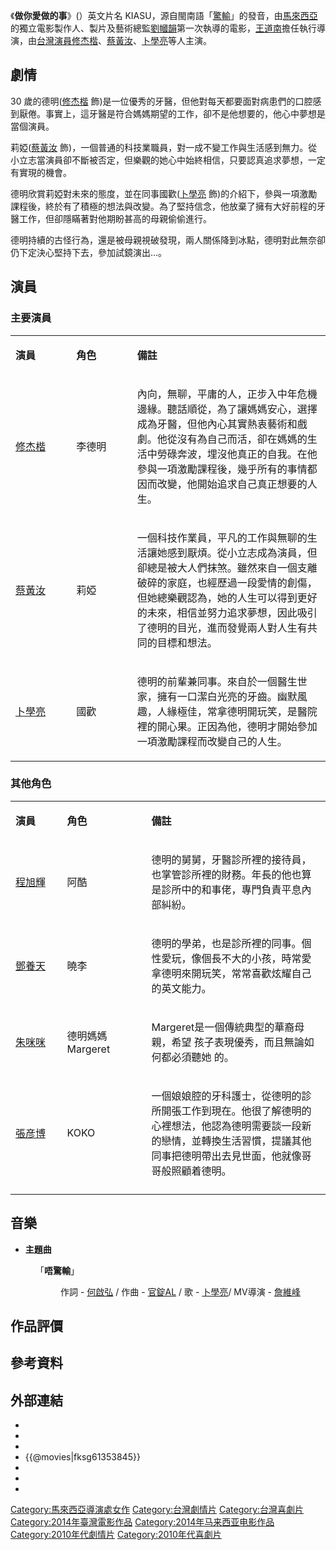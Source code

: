 {{expand|time=2014-07-13T14:55:31+00:00}}
{{refimprove|time=2014-07-13T14:55:31+00:00}}
{{Infobox Film
| name           = 做你愛做的事
| original_name  = '''''KIASU'''''
| image          = KIASU The Movie.jpg
| image_size     = 220px
| caption        = 
| producer       = 
| producer_2     = 郭志成<br>曾德鍵<br>梁宏志<br>洪偉才
| director       = [[王道南|王道南]]<br>[[劉幗韻|劉幗韻]]
| writer         = 劉幗韻
| starring       = [[蔡黃汝|蔡黃汝]]<br />[[修杰楷|修杰楷]]<br />[[卜學亮|卜學亮]]
| music          = 侯冠仲<br />陳國偉
| distributor    = [[華映娛樂股份有限公司|華映娛樂股份有限公司]]
| cinematography = HARIS HUE
| editing        = 黎國
| sound         = 鄭旭志
| production_company =[[MM2_Entertainment|MM2 Entertainment]]
| runtime        = 93分
| country        = {{MYS}}
| released       = {{flagicon|Malaysia}} {{film date|2014|6|5}}
| language       = [[華語|國語]]、[[台語|台語]]、[[英語|英語]]
| budget         = 
| gross          = {{MYS}}台北票房34萬元
| imdb_id        = 
| website        = [https://www.facebook.com/Kiasuthemovie 電影《做你愛做的事》官方facebook]
| preceded_by = 
| followed_by =
}}
《'''做你愛做的事'''》({{lang-en|'''''KIASU'''''}}）英文片名 KIASU，源自閩南語「[[驚輸|驚輸]]」的發音，由[[馬來西亞|馬來西亞]]的獨立電影製作人、製片及藝術總監[[劉幗韻|劉幗韻]]第一次執導的電影，[[王道南|王道南]]擔任執行導演，由[[台灣|台灣]][[演員|演員]][[修杰楷|修杰楷]]、[[蔡黃汝|蔡黃汝]]、[[卜學亮|卜學亮]]等人主演。

== 劇情 ==
{{Cquote|'''勇敢追夢，我唔驚輸|正式標語}}
{{Cquote|'''追求夢想，你要任性一次，還是遺憾一世？|前標語}}


30 歲的德明([[修杰楷|修杰楷]] 飾)是一位優秀的牙醫，但他對每天都要面對病患們的口腔感到厭倦。事實上，這牙醫是符合媽媽期望的工作，卻不是他想要的，他心中夢想是當個演員。

莉婭([[蔡黃汝|蔡黃汝]] 飾)，一個普通的科技業職員，對一成不變工作與生活感到無力。從小立志當演員卻不斷被否定，但樂觀的她心中始終相信，只要認真追求夢想，一定有實現的機會。

德明欣賞莉婭對未來的態度，並在同事國歡([[卜學亮|卜學亮]] 飾)的介紹下，參與一項激勵課程後，終於有了積極的想法與改變。為了堅持信念，他放棄了擁有大好前程的牙醫工作，但卻隱瞞著對他期盼甚高的母親偷偷進行。

德明持續的古怪行為，還是被母親視破發現，兩人關係降到冰點，德明對此無奈卻仍下定決心堅持下去，參加試鏡演出…。 

== 演員 ==
===主要演員===  
{|class="wikitable" width="60%" style="font-size:85%;"
|- style="background:cornflowerblue; color:white" align=center
|style="width:2%"|'''演員'''
|style="width:2%"|'''角色'''
|style="width:8%"|'''備註'''
|-align=center 
|[[修杰楷|修杰楷]]||李德明||內向，無聊，平庸的人，正步入中年危機邊緣。聽話順從，為了讓媽媽安心，選擇成為牙醫，但他內心其實熱衷藝術和戲劇。他從沒有為自己而活，卻在媽媽的生活中勞碌奔波，埋沒他真正的自我。在他參與一項激勵課程後，幾乎所有的事情都因而改變，他開始追求自己真正想要的人生。
|-align=center 
|[[蔡黃汝|蔡黃汝]]||莉婭||一個科技作業員，平凡的工作與無聊的生 活讓她感到厭煩。從小立志成為演員，但 卻總是被大人們抹煞。雖然來自一個支離破碎的家庭，也經歷過一段愛情的創傷，但她總樂觀認為，她的人生可以得到更好的未來，相信並努力追求夢想，因此吸引了德明的目光，進而發覺兩人對人生有共同的目標和想法。
|-align=center 
|[[卜學亮|卜學亮]]||國歡||德明的前輩兼同事。來自於一個醫生世家，擁有一口潔白光亮的牙齒。幽默風趣，人緣極佳，常拿德明開玩笑，是醫院裡的開心果。正因為他，德明才開始參加一項激勵課程而改變自己的人生。
|}

===其他角色===
{|class="wikitable" width="60%" style="font-size:85%;"
|- style="background:cornflowerblue; color:white" align=center
|style="width:2%"|'''演員'''
|style="width:2%"|'''角色'''
|style="width:8%"|'''備註'''

|-align=center 
|[[程旭輝|程旭輝]]||阿酷||德明的舅舅，牙醫診所裡的接待員，也掌管診所裡的財務。年長的他也算是診所中的和事佬，專門負責平息內部糾紛。

|-align=center 
|[[鄧養天|鄧養天]]||曉李||德明的學弟，也是診所裡的同事。個性愛玩，像個長不大的小孩，時常愛拿德明來開玩笑，常常喜歡炫耀自己的英文能力。

|-align=center 
|[[朱咪咪|朱咪咪]]||德明媽媽 Margeret ||Margeret是一個傳統典型的華裔母親，希望 孩子表現優秀，而且無論如何都必須聽她 的。

|-align=center 
|[[張彦博|張彦博]]||KOKO||一個娘娘腔的牙科護士，從德明的診所開張工作到現在。他很了解德明的心裡想法，他認為德明需要談一段新的戀情，並轉換生活習慣，提議其他同事把德明帶出去見世面，他就像哥哥般照顧着德明。

|-align=center 
|}

==音樂==
* '''主題曲'''
: 「'''唔驚輸'''」
:: 作詞 - [[何啟弘|何啟弘]] / 作曲 - [[官錠AL|官錠AL]] / 歌 - [[卜學亮|卜學亮]]/ MV導演 - [[詹維峰|詹維峰]]

==作品評價==

== 參考資料 ==

<references/>

== 外部連結 ==
* {{facebook|Kiasuthemovie|Kiasu 做你愛做的事}}
*{{Yahoomovie id|5109}}
*{{MSN movie|13890}}
*{{@movies|fksg61353845}}
*{{Mtime|210737}}
*{{douban}}
*{{imdb title|3852486}}

{{DEFAULTSORT:ZUO}}
[[Category:馬來西亞導演處女作|Category:馬來西亞導演處女作]]
[[Category:台灣劇情片|Category:台灣劇情片]]
[[Category:台灣喜劇片|Category:台灣喜劇片]]
[[Category:2014年臺灣電影作品|Category:2014年臺灣電影作品]]
[[Category:2014年马来西亚电影作品|Category:2014年马来西亚电影作品]]
[[Category:2010年代劇情片|Category:2010年代劇情片]]
[[Category:2010年代喜劇片|Category:2010年代喜劇片]]
